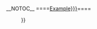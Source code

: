 <noinclude>__NOTOC__
</noinclude>====[[User:{{{1|Example}}}]]====
:{{Status|{{{status|新申请}}}}}<!-- 请勿修改本行，留予授权者填写 -->
{{中文维基百科版权事务协会成员申请/core|{{{1|Example}}}}}
:{{{2|{{lorem}}}}}